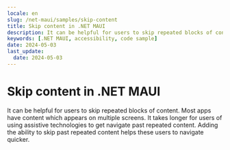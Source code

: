 ```yaml
---
locale: en
slug: /net-maui/samples/skip-content
title: Skip content in .NET MAUI
description: It can be helpful for users to skip repeated blocks of content.
keywords: [.NET MAUI, accessibility, code sample]
date: 2024-05-03
last_update:
  date: 2024-05-03
---
```


# Skip content in .NET MAUI

It can be helpful for users to skip repeated blocks of content. Most apps have content which appears on multiple screens. It takes longer for users of using assistive technologies to get navigate past repeated content. Adding the ability to skip past repeated content helps these users to navigate quicker.

<CodeSample id="screen-skip" platform="net-maui" locale="en"/>
